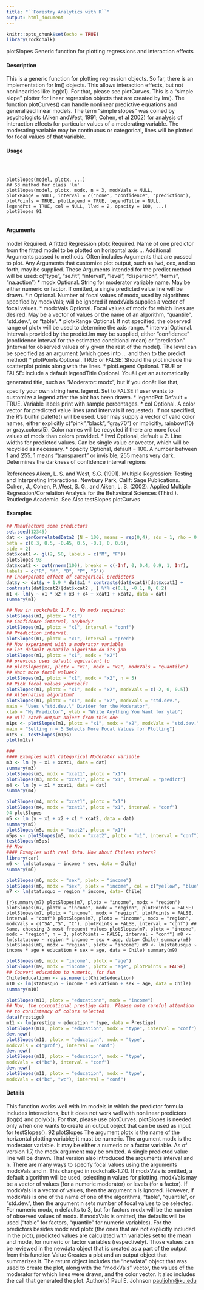 ```yaml
---
title: "``Forestry Analytics with R``"
output: html_document
---
```

  
```r
knitr::opts_chunk$set(echo = TRUE)
library(rockchalk)
```


plotSlopes Generic function for plotting regressions and interaction effects

#### Description

This is a generic function for plotting regression objects. So far, there is an implementation for
lm() objects. This allows interaction effects, but not nonlinearities like log(x1). For that, please see
plotCurves.
This is a "simple slope" plotter for linear regression objects that are created by lm(). The function
plotCurves() can handle nonlinear predictive equations and generalized linear models. The term
"simple slopes" was coined by psychologists (Aiken andWest, 1991; Cohen, et al 2002) for analysis
of interaction effects for particular values of a moderating variable. The moderating variable may
be continuous or categorical, lines will be plotted for focal values of that variable.

#### Usage
<pre><code>


plotSlopes(model, plotx, ...)
## S3 method for class 'lm'
plotSlopes(model, plotx, modx, n = 3, modxVals = NULL,
plotxRange = NULL, interval = c("none", "confidence", "prediction"),
plotPoints = TRUE, plotLegend = TRUE, legendTitle = NULL,
legendPct = TRUE, col = NULL, llwd = 2, opacity = 100, ...)
plotSlopes 91

</code></pre>
#### Arguments

model Required. A fitted Regression
plotx Required. Name of one predictor from the fitted model to be plotted on horizontal
axis
... Additional Arguments
 passed to methods. Often includes Arguments
 that are
passed to plot. Any Arguments
 that customize plot output, such as lwd, cex, and
so forth, may be supplied. These Arguments
 intended for the predict method will
be used: c("type", "se.fit", "interval", "level", "dispersion", "terms", "na.action")
* modx Optional. String for moderator variable name. May be either numeric or factor. If omitted, a single predicted value line will be drawn.
* n Optional. Number of focal values of modx, used by algorithms specified by modxVals; will be ignored if modxVals supplies a vector of focal values.
* modxVals Optional. Focal values of modx for which lines are desired. May be a vector of values or the name of an algorithm, "quantile", "std.dev.", or "table".
* plotxRange Optional. If not specified, the observed range of plotx will be used to determine the axis range.
* interval Optional. Intervals provided by the predict.lm may be supplied, either "confidence" (confidence interval for the estimated conditional mean) or "prediction" (interval for observed values of y given the rest of the model). The level can be
specified as an argument (which goes into ... and then to the predict method)
* plotPoints Optional. TRUE or FALSE: Should the plot include the scatterplot points along with the lines.
* plotLegend Optional. TRUE or FALSE: Include a default legendTitle Optional. Youâll get an automatically generated title, such as "Moderator: modx", but if you donât like that, specify your own string here. legend. Set to FALSE if user wants to customize a legend after the plot has been drawn.
* legendPct Default = TRUE. Variable labels print with sample percentages.
* col Optional. A color vector for predicted value lines (and intervals if requested). If not specified, the R's builtin palette() will be used. User may supply a vector of valid color names, either explicitly c("pink","black", "gray70") or implicitly,
rainbow(10) or gray.colors(5). Color names will be recycled if there are more
focal values of modx than colors provided.
* llwd Optional, default = 2. Line widths for predicted values. Can be single value or avector, which will be recycled as necessary.
* opacity Optional, default = 100. A number between 1 and 255. 1 means "transparent" or invisible, 255 means very dark. Determines the darkness of confidence interval regions


References
Aiken, L. S. and West, S.G. (1991). Multiple Regression: Testing and Interpreting Interactions.
Newbury Park, Calif: Sage Publications.
Cohen, J., Cohen, P.,West, S. G., and Aiken, L. S. (2002). Applied Multiple Regression/Correlation
Analysis for the Behavioral Sciences (Third.). Routledge Academic.
See Also
testSlopes plotCurves

#### Examples
```r


## Manufacture some predictors
set.seed(12345)
dat <- genCorrelatedData2 (N = 100, means = rep(0,4), sds = 1, rho = 0.2,
beta = c(0.3, 0.5, -0.45, 0.5, -0.1, 0, 0.6),
stde = 2)
dat$xcat1 <- gl(2, 50, labels = c("M", "F"))
plotSlopes 93
dat$xcat2 <- cut(rnorm(100), breaks = c(-Inf, 0, 0.4, 0.9, 1, Inf),
labels = c("R", "M", "D", "P", "G"))
## incorporate effect of categorical predictors
dat$y <- dat$y + 1.9 * dat$x1 * contrasts(dat$xcat1)[dat$xcat1] +
contrasts(dat$xcat2)[dat$xcat2 , ] %*% c(0.1, -0.1, 0, 0.2)
m1 <- lm(y ~ x1 * x2 + x3 + x4 + xcat1 + xcat2, data = dat)
summary(m1)

```

```r
## New in rockchalk 1.7.x. No modx required:
plotSlopes(m1, plotx = "x1")
## Confidence interval, anybody?
plotSlopes(m1, plotx = "x1", interval = "conf")
## Prediction interval.
plotSlopes(m1, plotx = "x1", interval = "pred")
## Now experiment with a moderator variable
## let default quantile algorithm do its job
plotSlopes(m1, plotx = "x1", modx = "x2")
## previous uses default equivalent to
## plotSlopes(m1, plotx = "x1", modx = "x2", modxVals = "quantile")
## Want more focal values?
plotSlopes(m1, plotx = "x1", modx = "x2", n = 5)
## Pick focal values yourself?
plotSlopes(m1, plotx = "x1", modx = "x2", modxVals = c(-2, 0, 0.5))
## Alternative algorithm?
plotSlopes(m1, plotx = "x1", modx = "x2", modxVals = "std.dev.",
main = "Uses \"std.dev.\" Divider for the Moderator",
xlab = "My Predictor", ylab = "Write Anything You Want for ylab")
## Will catch output object from this one
m1ps <- plotSlopes(m1, plotx = "x1", modx = "x2", modxVals = "std.dev.", n = 5,
main = "Setting n = 5 Selects More Focal Values for Plotting")
m1ts <- testSlopes(m1ps)
plot(m1ts)
```

```r
### 
#### Examples with categorical Moderator variable
m3 <- lm (y ~ x1 + xcat1, data = dat)
summary(m3)
plotSlopes(m3, modx = "xcat1", plotx = "x1")
plotSlopes(m3, modx = "xcat1", plotx = "x1", interval = "predict")
m4 <- lm (y ~ x1 * xcat1, data = dat)
summary(m4)
```

```r
plotSlopes(m4, modx = "xcat1", plotx = "x1")
plotSlopes(m4, modx = "xcat1", plotx = "x1", interval = "conf")
94 plotSlopes
m5 <- lm (y ~ x1 + x2 + x1 * xcat2, data = dat)
summary(m5)
plotSlopes(m5, modx = "xcat2", plotx = "x1")
m5ps <- plotSlopes(m5, modx = "xcat2", plotx = "x1", interval = "conf")
testSlopes(m5ps)
## Now 
#### Examples with real data. How about Chilean voters?
library(car)
m6 <- lm(statusquo ~ income * sex, data = Chile)
summary(m6)
```

```r
plotSlopes(m6, modx = "sex", plotx = "income")
plotSlopes(m6, modx = "sex", plotx = "income", col = c("yellow", "blue"))
m7 <- lm(statusquo ~ region * income, data= Chile)
```

```{r}summary(m7)
plotSlopes(m7, plotx = "income", modx = "region")
plotSlopes(m7, plotx = "income", modx = "region", plotPoints = FALSE)
plotSlopes(m7, plotx = "income", modx = "region", plotPoints = FALSE,
interval = "conf")
plotSlopes(m7, plotx = "income", modx = "region", modxVals = c("SA","S", "C"),
plotPoints = FALSE, interval = "conf")
## Same, choosing 3 most frequent values
plotSlopes(m7, plotx = "income", modx = "region", n = 3, plotPoints = FALSE,
interval = "conf")
m8 <- lm(statusquo ~ region * income + sex + age, data= Chile)
summary(m8)
plotSlopes(m8, modx = "region", plotx = "income")
m9 <- lm(statusquo ~ income * age + education + sex + age, data = Chile)
summary(m9)
```

```r
plotSlopes(m9, modx = "income", plotx = "age")
plotSlopes(m9, modx = "income", plotx = "age", plotPoints = FALSE)
## Convert education to numeric, for fun
Chile$educationn <- as.numeric(Chile$education)
m10 <- lm(statusquo ~ income * educationn + sex + age, data = Chile)
summary(m10)
```

```r
plotSlopes(m10, plotx = "educationn", modx = "income")
## Now, the occupational prestige data. Please note careful attention
## to consistency of colors selected
data(Prestige)
m11 <- lm(prestige ~ education * type, data = Prestige)
plotSlopes(m11, plotx = "education", modx = "type", interval = "conf")
dev.new()
plotSlopes(m11, plotx = "education", modx = "type",
modxVals = c("prof"), interval = "conf")
dev.new()
plotSlopes(m11, plotx = "education", modx = "type",
modxVals = c("bc"), interval = "conf")
dev.new()
plotSlopes(m11, plotx = "education", modx = "type",
modxVals = c("bc", "wc"), interval = "conf")
```



#### Details

This function works well with lm models in which the predictor formula includes interactions, but it
does not work well with nonlinear predictors (log(x) and poly(x)). For that, please use plotCurves.
plotSlopes is needed only when one wants to create an output object that can be used as input for
testSlopes().
92 plotSlopes
The argument plotx is the name of the horizontal plotting variable; it must be numeric. The
argument modx is the moderator variable. It may be either a numeric or a factor variable. As of
version 1.7, the modx argument may be omitted. A single predicted value line will be drawn. That
version also introduced the arguments
 interval and n.
There are many ways to specify focal values using the arguments
 modxVals and n. This changed
in rockchalk-1.7.0. If modxVals is omitted, a default algorithm will be used, selecting n values for
plotting. modxVals may be a vector of values (for a numeric moderator) or levels (for a factor). If
modxVals is a vector of values, then the argument n is ignored. However, if modxVals is one of the
name of one of the algorithms, "table", "quantile", or "std.dev.", then the argument n sets number
of focal values to be selected. For numeric modx, n defaults to 3, but for factors modx will be the
number of observed values of modx. If modxVals is omitted, the defaults will be used ("table" for
factors, "quantile" for numeric variables).
For the predictors besides modx and plotx (the ones that are not explicitly included in the plot),
predicted values are calculated with variables set to the mean and mode, for numeric or factor
variables (respectively). Those values can be reviewed in the newdata object that is created as a part
of the output from this function
Value
Creates a plot and an output object that summarizes it.
The return object includes the "newdata" object that was used to create the plot, along with the
"modxVals" vector, the values of the moderator for which lines were drawn, and the color vector. It
also includes the call that generated the plot.
Author(s)
Paul E. Johnson <pauljohn@ku.edu>
